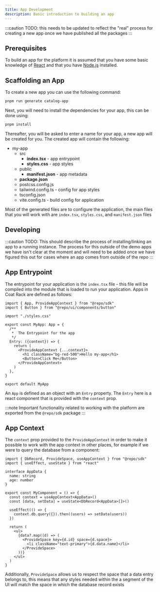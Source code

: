 ```yaml
---
title: App Development
description: Basic introduction to building an app
---
```



:::caution
TODO: this needs to be updated to reflect the "real" process for creating a new app once we have published all the packages
:::

## Prerequisites

To build an app for the platform it is assumed that you have some basic knowledge of [React](https://react.dev/) and that you have [Node.js](https://nodejs.org/en) installed.

## Scaffolding an App

To create a new app you can use the following command:

```sh title="generate app"
pnpm run generate catalog-app
```

Next, you will need to install the dependencies for your app, this can be done using:

```sh title="install dependencies"
pnpm install
```

Thereafter, you will be asked to enter a name for your app, a new app will be created for you. The created app will contain the following:

<FileTree>

- my-app
  - src
    - **index.tsx** - app entrypoint
    - **styles.css** - app styles
  - public
    - **manifest.json** - app metadata
  - **package.json**
  - postcss.config.js
  - tailwind.config.ts - config for app styles
  - tsconfig.json
  - vite.config.ts - build config for application

</FileTree>

Most of the generated files are to configure the application, the main files that you will work with are `index.tsx`, `styles.css`, and `manifest.json` files

## Developing

:::caution
TODO: This should describe the process of installing/linking an app to a running instance. The process for this outside of the demo apps we have isn't clear at the moment and will need to be added once we have figured this out for cases where an app comes from outside of the repo
:::

## App Entrypoint

The entrypoint for your application is the `index.tsx` file - this file will be compiled into the module that is loaded to run your application. Apps in Coat Rack are defined as follows:

```tsx title="src/index.tsx"
import { App, ProvideAppContext } from "@repo/sdk"
import { Button } from "@repo/ui/components/button"

import "./styles.css"  

export const MyApp: App = {
  /**
   *  The Entrypoint for the app
   */
  Entry: ({context}) => {
    return (
      <ProvideAppContext {...context}>
        <h1 className="bg-red-500">Hello my-app</h1>
        <Button>Click Me</Button>
      </ProvideAppContext>
    )
  },
}

export default MyApp 
```

An `App` is defined as an object with an `Entry` property. The `Entry` here is a react component that is provided with the `context` prop.

:::note
Important functionality related to working with the platform are exported from the `@repo/sdk` package
:::

## App Context

The `context` prop provided to the `ProvideAppContext` in order to make it possible to work with the app context in other places, for example if we were to query the database from a component:

```tsx title="src/example-component.tsx"
import { DbRecord, ProvideSpace, useAppContext } from "@repo/sdk"
import { useEffect, useState } from "react"

interface AppData {
  name: string
  age: number
}

export const MyComponent = () => {
  const context = useAppContext<AppData>()
  const [data, setData] = useState<DbRecord<AppData>[]>()

  useEffect(() => {
    context.db.query({}).then((users) => setData(users))
  })

  return (
    <ul>
      {data?.map((d) => (
        <ProvideSpace key={d.id} space={d.space}>
          <li className="text-primary">{d.data.name}</li>
        </ProvideSpace>
      ))}
    </ul>
  )
}
```

Additionally, `ProvideSpace` allows us to respect the space that a data entry belongs to, this means that any styles needed within the a segment of the UI will match the space in which the database record exists
